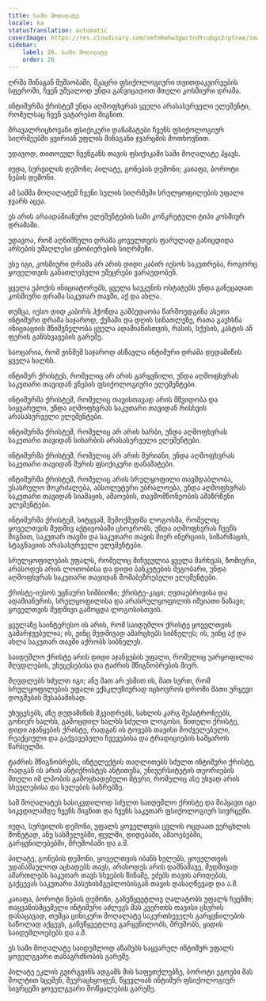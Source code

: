 ```yaml
---
title: სამი მოღალატე
locale: ka
statusTranslation: automatic
coverImage: https://res.cloudinary.com/xmfm6mhw3gwctndtcubgx2rptnae/image/upload/v1741354419/small_cover_la_gran_rebelion_28716e29d2.webp
sidebar:
    label: 26. სამი მოღალატე
    order: 26
---
```

ღრმა შინაგან მუშაობაში, მკაცრი ფსიქოლოგიური თვითდაკვირვების სფეროში, ჩვენ უშუალოდ უნდა განვიცადოთ მთელი კოსმიური დრამა.

ინტიმურმა ქრისტემ უნდა აღმოფხვრას ყველა არასასურველი ელემენტი, რომელსაც ჩვენ ვატარებთ შიგნით.

მრავალრიცხოვანი ფსიქიკური დანამატები ჩვენს ფსიქოლოგიურ სიღრმეებში ყვირიან უფლის შინაგანი ჯვარცმის მოთხოვნით.

უდავოდ, თითოეულ ჩვენგანს თავის ფსიქიკაში სამი მოღალატე ჰყავს.

იუდა, სურვილის დემონი; პილატე, გონების დემონი; კაიაფა, ბოროტი ნების დემონი.

ამ სამმა მოღალატემ ჩვენი სულის სიღრმეში სრულყოფილების უფალი ჯვარს აცვა.

ეს არის არაადამიანური ელემენტების სამი კონკრეტული ტიპი კოსმიურ დრამაში.

უდავოა, რომ აღნიშნული დრამა ყოველთვის ფარულად განიცდიდა არსების უმაღლესი ცნობიერების სიღრმეში.

ესე იგი, კოსმიური დრამა არ არის დიდი კაბირ იესოს საკუთრება, როგორც ყოველთვის განათლებული უმეცრები ვარაუდობენ.

ყველა ეპოქის ინიციატორებს, ყველა საუკუნის ოსტატებს უნდა განეცადათ კოსმიური დრამა საკუთარ თავში, აქ და ახლა.

თუმცა, იესო დიდ კაბირს ჰქონდა გამბედაობა წარმოედგინა ასეთი ინტიმური დრამა საჯაროდ, ქუჩაში და დღის სინათლეზე, რათა გაეხსნა ინიციაციის მნიშვნელობა ყველა ადამიანისთვის, რასის, სქესის, კასტის ან ფერის განსხვავების გარეშე.

საოცარია, რომ ვინმემ საჯაროდ ასწავლა ინტიმური დრამა დედამიწის ყველა ხალხს.

ინტიმურ ქრისტეს, რომელიც არ არის გარყვნილი, უნდა აღმოფხვრას საკუთარი თავიდან ვნების ფსიქოლოგიური ელემენტები.

ინტიმურმა ქრისტემ, რომელიც თავისთავად არის მშვიდობა და სიყვარული, უნდა აღმოფხვრას საკუთარი თავიდან რისხვის არასასურველი ელემენტები.

ინტიმურმა ქრისტემ, რომელიც არ არის ხარბი, უნდა აღმოფხვრას საკუთარი თავიდან სიხარბის არასასურველი ელემენტები.

ინტიმურმა ქრისტემ, რომელიც არ არის შურიანი, უნდა აღმოფხვრას საკუთარი თავიდან შურის ფსიქიკური დანამატები.

ინტიმურმა ქრისტემ, რომელიც არის სრულყოფილი თავმდაბლობა, უსასრულო მოკრძალება, აბსოლუტური უბრალოება, უნდა აღმოფხვრას საკუთარი თავიდან სიამაყის, ამაოების, თავმომწონეობის ამაზრზენი ელემენტები.

ინტიმურმა ქრისტემ, სიტყვამ, შემოქმედმა ლოგოსმა, რომელიც ყოველთვის მუდმივ აქტივობაში ცხოვრობს, უნდა აღმოფხვრას ჩვენს შიგნით, საკუთარ თავში და საკუთარი თავის მიერ ინერციის, სიზარმაცის, სტაგნაციის არასასურველი ელემენტები.

სრულყოფილების უფალს, რომელიც მიჩვეულია ყველა მარხვას, ზომიერი, არასოდეს არის ლოთობისა და დიდი ბანკეტების მეგობარი, უნდა აღმოფხვრას საკუთარი თავიდან მომაბეზრებელი ელემენტები.

ქრისტე-იესოს უცნაური სიმბიოზი; ქრისტე-კაცი; ღვთაებრივისა და ადამიანურის, სრულყოფილისა და არასრულყოფილის იშვიათი ნაზავი; ყოველთვის მუდმივი გამოცდა ლოგოსისთვის.

ყველაზე საინტერესო ის არის, რომ საიდუმლო ქრისტე ყოველთვის გამარჯვებულია; ის, ვინც მუდმივად ამარცხებს სიბნელეს; ის, ვინც აქ და ახლა საკუთარ თავში აქრობს სიბნელეს.

საიდუმლო ქრისტე არის დიდი აჯანყების უფალი, რომელიც უარყოფილია მღვდლების, უხუცესებისა და ტაძრის მწიგნობრების მიერ.

მღვდლებს სძულთ იგი; ანუ მათ არ ესმით ის, მათ სურთ, რომ სრულყოფილების უფალი ექსკლუზიურად იცხოვროს დროში მათი ურყევი დოგმების შესაბამისად.

უხუცესებს, ანუ დედამიწის მკვიდრებს, სახლის კარგ მეპატრონეებს, გონიერ ხალხს, გამოცდილ ხალხს სძულთ ლოგოსი, წითელი ქრისტე, დიდი აჯანყების ქრისტე, რადგან ის ტოვებს თავისი მოძველებული, რეაქციული და გაქვავებული ჩვევებისა და ტრადიციების სამყაროს წარსულში.

ტაძრის მწიგნობრებს, ინტელექტის თაღლითებს სძულთ ინტიმური ქრისტე, რადგან ის არის ანტიქრისტეს ანტითეზა, უნივერსიტეტის თეორიების მთელი იმ ლპობის გამოცხადებული მტერი, რომელიც ასე უხვად არის სხეულებისა და სულების ბაზრებზე.

სამ მოღალატეს სასიკვდილოდ სძულთ საიდუმლო ქრისტე და მიჰყავთ იგი სიკვდილამდე ჩვენს შიგნით და ჩვენს საკუთარ ფსიქოლოგიურ სივრცეში.

იუდა, სურვილის დემონი, უფალს ყოველთვის ცვლის ოცდაათ ვერცხლის მონეტად, ანუ სასმელებში, ფულში, დიდებაში, ამაოებებში, გარყვნილებებში, მრუშობაში და ა.შ.

პილატე, გონების დემონი, ყოველთვის იბანს ხელებს, ყოველთვის უდანაშაულოდ აცხადებს თავს, არასოდეს არის დამნაშავე, მუდმივად ამართლებს საკუთარ თავს სხვების წინაშე, ეძებს თავის არიდებას, გაქცევას საკუთარი პასუხისმგებლობისგან თავის დასაღწევად და ა.შ.

კაიაფა, ბოროტი ნების დემონი, განუწყვეტლივ ღალატობს უფალს ჩვენში; თაყვანისმცემელი ინტიმური აძლევს მას კვერთხს თავისი ცხვრის დასაცავად, თუმცა ცინიკური მოღალატე საკურთხეველს გარყვნილების საწოლად აქცევს, განუწყვეტლივ გარყვნილობს, მრუშობს, ყიდის საიდუმლოებებს და ა.შ.

ეს სამი მოღალატე საიდუმლოდ აწამებს საყვარელ ინტიმურ უფალს ყოველგვარი თანაგრძნობის გარეშე.

პილატე ეკლის გვირგვინს ადგამს მის საფეთქლებზე, ბოროტი ეგოები მას შოლტით სცემენ, შეურაცხყოფენ, წყევლიან ინტიმურ ფსიქოლოგიურ სივრცეში ყოველგვარი მოწყალების გარეშე.

